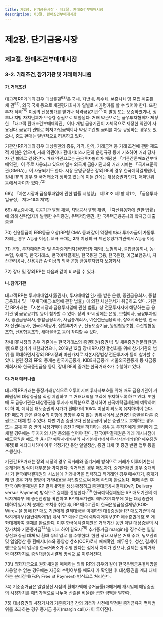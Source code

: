 ```yaml
---
title: 제2장. 단기금융시장 - 제3절. 환매조건부매매시장
description: 제3절. 환매조건부매매시장
---
```


# 제2장. 단기금융시장

## 제3절. 환매조건부매매시장

### 3-2. 거래조건, 참가기관 및 거래 메커니즘

#### 가.거래조건

대고객 RP거래의 경우 대상증권$^{68)}$은 국채, 지방채, 특수채, 보증사채 및 모집·매출된 채
권$^{69)}$, 외국 국채 등으로 채권평가회사가 일별로 시가평가를 할 수 있어야 한다. 또한 투자
적격$^{70)}$ 이상의 신용평가를 받거나 적격금융기관$^{71)}$이 발행 또는 보증하였거나, 정부나 지방
자치단체가 보증한 증권으로 제한된다. 거래 약관으로는 금융투자협회가 제정한 「대고객
환매조건부매매약관」이나 개별 금융기관이 자체적으로 제정한 약관이 사용된다. 금융기
관별로 최저 가입금액이나 약정 기간별 금리를 차등 규정하는 경우도 있으나, 중도 환매는
일반적으로 허용하고 있다.

기관간 RP거래의 경우 대상증권의 종류, 가격, 만기, 거래금액 등 거래 조건에 관한 제도적
제한은 없으며, 거래 약관이나 환매서비스기관의 운영규정 등에 기초하여 거래 당사자 간
협의로 결정된다. 거래 약관으로는 금융투자협회가 제정한 「기관간환매조건부매매약관」이
주로 사용되고 있으며 일부 외국계 금융기관과의 거래 시에는 「국제표준약관(GMRA)」이
사용되기도 한다. 시장 운영규정은 장외 RP의 경우 한국예탁결제원이, 장내 RP의 경우 한
국거래소가 정하고 있는데 이들 간에는 대상증권과 만기, 매매단위 등에서 차이가 있다.$^{72)}$

<GComment>
68\) 「자본시장과 금융투자업에 관한 법률 시행령」 제181조 제1항 제1호, 「금융투자업규정」 제5-18조 제1항

69\) 무보증사채, 공공기관 발행 채권, 지방공사 발행 채권, 「자산유동화에 관한 법률」에 의해 신탁업자가 발행한 수익증권, 주택저당증권, 한
국주택금융공사의 학자금 대출증권

70\) 신용등급이 BBB등급 이상(RP형 CMA 등과 같이 약정에 따라 투자자금이 자동투자되는 경우 A등급 이상), 외국 국채는 2개 이상의 국
제신용평가기관에서 A등급 이상

71\) 은행, 투자매매업자 및 투자중개업자(겸영업자 제외), 보험회사, 종합금융회사, 농·수협, 우체국, 한국거래소, 한국예탁결제원, 한국증권
금융, 한국은행, 예금보험공사, 자산관리공사, 신용등급 A-이상의 외국 은행·금융투자업자·보험회사

72\) 장내 및 장외 RP는 다음과 같이 비교될 수 있다. 
> <GCenterImg src ="/fm/72).png" caption="장내 및 장외RP"/>


</GComment>

#### 나.참가기관

대고객 RP는 투자매매업자(증권사), 투자매매업 인가를 받은 은행, 증권금융회사, 종합
금융회사 및 「우체국예금·보험에 관한 법률」에 의한 체신관서가 취급하고 있다.
기관간 RP거래는 「자본시장과 금융투자업에 관한 법률」상 전문투자자에 해당하는 금
융기관 및 금융공기업 등이 참가할 수 있다. 장외 RP시장에는 은행, 보험회사, 금융투자업
자, 증권금융회사, 종합금융회사, 자금중개회사, 여신전문금융회사, 상호저축은행, 한국자
산관리공사, 한국주택공사, 집합투자기구, 신용보증기금, 농업협동조합, 수산업협동조합,
신용협동조합, 새마을금고 등이 참여할 수 있다.

장내 RP시장의 경우 기존에는 한국거래소의 증권회원(증권사) 및 채무증권전문회원(은
행)으로 참가가 제한되었으나, 2019년 12월 장내 RP시장 활성화를 위해 참기기관의 범위
를 확대하면서 장외 RP시장과 마찬가지로 자본시장법상 전문투자자 등이 참가할 수 있다.
한편 장외 RP의 중개는 한국자금중개, KIDB자금중개, 서울외국환중개 등 자금중개회사
와 한국증권금융 등이, 장내 RP의 중개는 한국거래소가 수행하고 있다.

#### 다.거래 메커니즘

대고객 RP거래는 통장거래방식으로 이루어지며 투자자보호를 위해 매도 금융기관이 거
래원장에 대상증권을 직접 기입하고 그 거래내역을 고객에 통지하도록 하고 있다. 또한 매
도 금융기관은 대상증권을 투자자 예탁분으로 명시하여 한국예탁결제원에 예탁하여야 하
며, 예탁된 매도증권의 시가가 환매가의 105% 이상이 되도록 유지하여야 한다. RP 매도기
관은 환매수의 이행에 영향을 주지 않는 범위내에서 보관중인 증권을 다른 증권으로 대체
할 수 있다. 다만 기존 증권보다 신용등급이 낮은 증권으로 교체하는 경우 또는 교체 후 증
권의 시장가액이 종전 가액을 하회하는 경우 등 투자자에게 불리하게 교체될 경우에는 투
자자의 사전 동의를 얻어야 한다. 한국예탁결제원은 거래 개시시점에 매도증권을 매도 금
융기관 예탁자계좌부의 자기분계좌에서 투자자분계좌(RP 매수증권계정)로 계좌대체하며 이후 약정기간 동안 일일정산, 증권 대체 및 증권 반환 업무 등을 수행한다.

기관간 RP거래는 장외 시장의 경우 직거래와 중개거래 방식으로 거래가 이루어지는데
중개거래 방식이 대부분을 차지한다. 직거래인 경우 매도자가, 중개거래인 경우 중개회사
가 한국예탁결제원의 시스템에 거래내역을 입력하고 직거래인 경우 매수자가, 중개거래
인 경우 거래 쌍방이 거래내용을 확인함으로써 매매 확인이 완료된다. 매매 확인 후 한국
예탁결제원은 RP 결제내역을 생성·확정하고 증권대금동시결제(DvP; Delivery versus
Payment) 방식으로 결제를 진행한다.$^{73)}$ 한국예탁결제원은 RP 매도기관의 예탁자계좌부
에 증권잔량을 확인하고 RP 매도기관의 예탁자계좌부에 있는 대상증권에 대하여 일시 처
분제한 조치를 취한 후, RP 매수기관이 한국은행금융결제망(BOK-Wire+)을 통해 RP 매도
기관에게 결제대금을 이체하면 대상증권을 RP 매도기관의 예탁자계좌부(일반예탁계정)
에서 RP 매수기관의 예탁자계좌부(RP 매수증권계정)로 계좌대체하여 결제를 완료한다.
이후 한국예탁결제원은 거래기간 동안 매일 대상증권의 시장가치와 기준증거금$^{74)}$을 비교
하여 필요시$^{75)}$ 추가증거금(margin)을 징수하는 일일정산과 증권 대체 및 환매 등의 업무
를 수행한다. 한편 장내 시장은 거래 중개, 담보관리 및 일일정산 등 환매서비스와 중앙청
산소(CCP)로서 매매확인, 채무인수, 청산, 결제이행보증 등의 업무를 한국거래소가 수행
한다는 점에서 차이가 있으나, 결제는 장외거래와 마찬가지로 증권대금동시결제 방식으
로 이루어진다.

<GCenterImg src ="/fm/2-7.png" caption="그림2-7.R거래 메커니즘(매입일 기준)"/>

<GComment>
73\) 외화자금으로 원화채권을 매매하는 외화 RP의 경우와 같이 한국은행금융결제망을 사용할 수 없는 경우에는 자금의 수령여부를 매도자
가 확인한 후 대상증권을 계좌 대체하는 분리결제(FoP; Free of Payment) 방식으로 처리한다.

74\) 기준증거금은 일일정산 시점의 환매가액에 증거금률(매매거래 개시일에 매입증권의 시장가치를 매입가액으로 나누어 산출된 비율)을
곱한 금액을 말한다.

75\) 대상증권의 시장가치와 기준증거금 간의 괴리가 사전에 약정된 증거금유지 면제범위를 초과하는 경우 증거금 통지(margin call)가 이
루어진다.
</GComment>